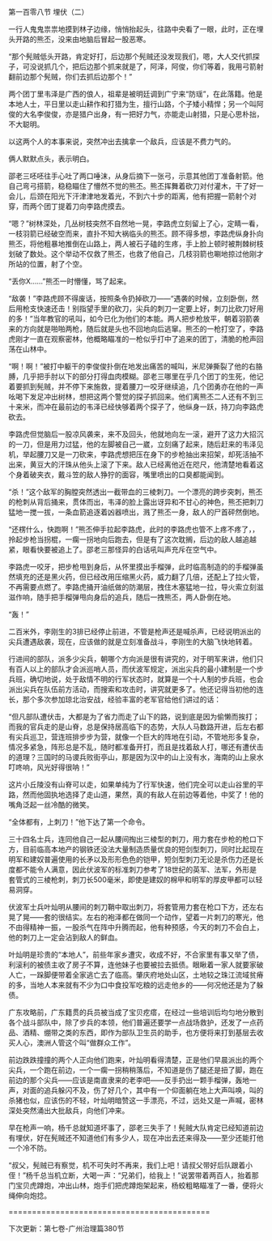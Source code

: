 

第一百零八节 埋伏（二）

一行人鬼鬼祟祟地摸到林子边缘，悄悄抬起头，往路中央看了一眼，此时，正在埋头开路的熊丕，没来由地脑后冒起一股恶寒。

“那个髡贼低头开路，肯定好打，后边那个髡贼还没发现我们，嗯，大人交代抓探子，可没说抓几个，把后边那个抓来就是了，阿泽，阿俊，你们等着，我用弓箭射翻前边那个髡贼，你们去抓后边那个！”

两个团丁里韦泽是广西的俍人，祖辈是被明廷调到广宁来“防瑶”，在此落籍。他是本地人士，平日里以走山耕作和打猎为生，擅行山路，个子矮小精悍；另一个叫阿俊的大名李俊俊，亦是猎户出身，有一把好力气，亦能走山射猎，只是心思朴拙，不大聪明。

以这两个人的本事来说，突然冲出去擒拿一个敌兵，应该是不费力气的。

俩人默默点头，表示明白。

邵老三呸呸往手心吐了两口唾沫，从身后摘下一张弓，示意其他团丁准备射箭。他自己弯弓搭箭，稳稳瞄住了懵然不觉的熊丕。熊丕挥舞着砍刀对付灌木，干了好一会儿，后颈在阳光下汗津津地发着光，不到六十步的距离，他有把握一箭射个对穿，而两个团丁提着刀向李路虎摸去。

“嗯？”树林深处，几丛树枝突然不自然地一晃，李路虎立刻留上了心，定睛一看，一枝羽箭已经破空而来，直扑不知大祸临头的熊丕。顾不得多想，李路虎纵身扑向熊丕，将他粗暴地推倒在山路上，两人被石子磕的生疼，手上脸上顿时被荆棘树枝划破了数处。这个举动不仅救了熊丕，也救了他自己，几枝羽箭也唰地掠过他刚才所站的位置，射了个空。

“丢你X……”熊丕一时懵懂，骂了起来。

“敌袭！”李路虎顾不得废话，按照条令扔掉砍刀――“遇袭的时候，立刻卧倒，然后用枪支快速还击！别指望手里的砍刀，尖兵的刺刀一定要上好，刺刀比砍刀好用的多！”当年教官的吼叫，如今已化为他们的本能。两人把步枪放平，朝着羽箭袭来的方向就是啪啪两枪，随后就是头也不回地向后逃窜。熊丕的一枪打空了，李路虎刚才一直在观察密林，他概略瞄准的一枪似乎打中了追来的团丁，清脆的枪声回荡在山林中。

“啊！啊！”被打中躯干的李俊俊扑倒在地发出痛苦的喊叫，米尼弹撕裂了他的右胳膊，几乎把手肘以下的部分打得血肉模糊。邵老三哪里在乎几个团丁的生死，他记着要抓到髡贼，并不停下来施救，提着腰刀一咬牙继续追，几个团勇亦在他的一声吆喝下发足冲出树林，想把这两个警觉的探子抓回来。他们离熊丕二人还有不到三十来米，而冲在最前边的韦泽已经快够着两个探子了，他纵身一跃，持刀向李路虎砍去。

李路虎但觉脑后一股凉风袭来，来不及回头，他就地向左一滚，避开了这力大招沉的一刀，但是用力过猛，他的左脚被自己一崴，立刻痛了起来，随后赶来的韦泽见机，举起腰刀又是一刀砍来，李路虎想把压在身下的步枪抽出来招架，却死活抽不出来，黄豆大的汗珠从他头上滚了下来。敌人已经离他近在咫尺，他清楚地看着这个身着破夹衣，戴斗笠的敌人狰狞的面容，嘴里喷出的口臭都能闻到。

“杀！”这个敌军的胸膛突然透出一截带血的三棱刺刀。一个漂亮的跨步突刺，熊丕的枪刺从背后捅来，贯体而出，韦泽的脸上露出讶异和不甘心的神色，熊丕把刺刀猛地一搅一拔，一条血箭追逐着凶器喷出，溅了熊丕一身，敌人的尸首砰然倒地。

“还楞什么，快跑啊！”熊丕伸手拉起李路虎，此时的李路虎也管不上疼不疼了，，拎起步枪当拐棍，一瘸一拐地向后跑去，但是有了这次耽搁，后边的敌人越追越紧，眼看快要被追上了。邵老三那怪异的白话吼叫声充斥在空气中。

李路虎一咬牙，把步枪甩到身后，从怀里摸出手榴弹，此时临高制造的的手榴弹虽然填充的还是黑火药，但已经改用压缩黑火药，威力翻了几倍，还配上了拉火管，不再需要点燃了。李路虎捅开油纸做的防潮层，拽住木塞猛地一拉，导火索立刻滋滋作响，随手把手榴弹甩向身后的追兵，随后一拽熊丕，两人卧倒在地。

“轰！”

二百米外，李刚生的3排已经停止前进，不管是枪声还是喊杀声，已经说明派出的尖兵遭遇敌袭，现在，应该做的就是立刻准备战斗，李刚生的大脑飞快地转着。

行进间的部队，派多少尖兵，朝哪个方向派是很有讲究的，对于明军来讲，他们只有百人以上的部队才会派巡哨人员，而伏波军规定，派出尖兵的最小建制是一个步兵班，确切地说，处于敌情不明的行军状态时，就算是一个十人制的步兵班，也会派出尖兵在队伍前方活动，而搜索和攻击时，讲究就更多了。他还记得当初他的连长，那个多次参加琼北治安战，经验丰富的老军官给他们讲过的话：

“但凡部队遭伏击，大都是为了省力而走了山下的路，说到底是因为偷懒而挨打；而我的官兵走的是山脊，总是保持居高临下的态势，大队人马数路开进，后左右都有尖兵巡卫，营连班排步步为营，就像一个巨大的阵地在引动，不管地形多复杂，情况多紧急，阵形总是不乱，随时都准备开打，而且是找着敌人打，哪还有遭伏击的道理？三国时的马谡兵败街亭山，那是因为汉中的山上没有水，海南的山上泉水叮咚响，风光好得很呐！”

这片小丘陵没有山脊可以走，如果单纯为了行军快速，他们完全可以走山谷里的平路，然而他固执地选择了走山道，果然，真的有敌人在前边等着他，中奖了！他的嘴角泛起一丝冷酷的微笑。

“全体都有，上刺刀！”他下达了第一个命令。

三十四名士兵，连同他自己一起从腰间掏出三棱型的刺刀，用力套在步枪的枪口下方，目前临高本地产的钢铁还没法大量制造质量优良的短剑型刺刀，同时比起现在明军和建奴普遍使用的长矛以及形形色色的铠甲，短剑型刺刀无论是杀伤力还是长度都不能令人满意，因此伏波军的标准刺刀参考了18世纪的英军、法军，外形是套管式的三棱枪刺，刺刀长500毫米，即使是建奴的棉甲和明军的厚皮甲都可以轻易洞穿。

伏波军士兵叶灿明从腰间的刺刀鞘中取出刺刀，将套管用力套在枪口下方，还左右晃了晃――套的很结实。左右的袍泽都在做同一个动作，望着一片刺刀的寒光，他不由得精神一振，一股杀气在阵中升腾而起，他有种预感，今天的刺刀不会白上，他的刺刀上一定会沾到敌人的鲜血。

叶灿明是珍贵的“本地人”，前些年家乡遭灾，收成不好，不合家里有事又举了债，利滚利的被债主收了房子不算，连他妹子也要被拉去抵债。眼瞅着一家人就要家破人亡，一跺脚便带着全家逃亡去了临高。肇庆府地处山区，土地较之珠江流域贫瘠的多，当地人本来就有不少为口中食投军吃粮的远走他乡的――何况他还是为了躲债。

广东攻略前，广东籍贯的兵员被当成了宝贝疙瘩，在经过一些培训后均匀地分散到各个战斗部队中，除了步兵的本领，他们普遍还要学一点战场救护，还发了一点药品、酒精、绷带之类的东西，即作为部队卫生员的助手，也方便将来打到基层去收买人心，澳洲人管这个叫“做群众工作”。

前边跌跌撞撞的两个人正向他们跑来，叶灿明看得清楚，正是他们早晨派出的两个尖兵，一个跑在前边，一个一瘸一拐稍稍落后，不知道是伤了腿还是扭了脚，跑在前边的那个尖兵――应该是南直隶来的老李吧――反手扔出一颗手榴弹，轰地一声，对面的追兵躲闪不及，伤了好几个，其中有一个仰面躺在地上大声叫唤，叫的杀猪也似，应该伤的不轻，叶灿明暗赞这一手漂亮，不过，远处又是一声喊，密林深处突然涌出大批敌兵，向他们冲来。

早在枪声一响，杨千总就知道坏事了，邵老三失手了！髡贼大队肯定已经知道前边有埋伏，好在髡贼还不知道他们有多少人，现在冲出去还来得及――至少还能打他一个冷不防。

“叔父，髡贼已有察觉，机不可失时不再来，我们上吧！请叔父带好后队跟着小侄！”杨千总当机立断，大喝一声：“兄弟们，给我上！”说罢带着两百人，抬着那门宝贝虎蹲炮，冲出山林，炮手们把虎蹲炮架起来，杨蛟粗略瞄准了一番，便将火绳伸向炮捻。

===========================================

下次更新：第七卷-广州治理篇380节

